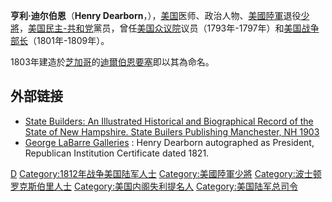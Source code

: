 {{Infobox Officeholder
| name = 亨利·迪尔伯恩<br/>Henry Dearborn
| image = Gilbert Stuart - Major-General Henry Dearborn - 1913.793 - Art Institute of Chicago.jpg
| image_width = 200px
| order = 5
| title = [[美国战争部长|美国战争部长]]
| term_start = 1801年3月5日
| term_end = 1809年3月4日
| president = [[托马斯·杰斐逊|托马斯·杰斐逊]]
| predecessor = [[塞缪尔·德克斯特|塞缪尔·德克斯特]]
| successor = [[威廉·尤斯蒂斯|威廉·尤斯蒂斯]]
| birth_date = 1751年2月23日 
| birth_place = {{USA}}[[新罕布什尔州|新罕布什尔州]][[北汉普顿_(新罕布什尔州)|北汉普顿]]
| death_date = {{death date and age|1829|6|6|1751|2|23}} 
| death_place = {{USA}}[[马萨诸塞州|马萨诸塞州]][[罗克斯伯里_(马萨诸塞州)|罗克斯伯里]]
| party = 
| spouse = 
| profession = 
|branch=[[大陆军|大陆军]]<br>[[美国陆军|美国陆军]]
|rank=[[少将|少将]]
|battles=[[美国独立战争|美国独立战争]]<br>[[1812年战争|1812年战争]]
}}
'''亨利·迪尔伯恩'''（'''Henry Dearborn'''，{{bd|1751年|2月23日|1829年|6月6日|catIdx=D}}），[[美国|美国]]医师、政治人物、[[美國陸軍|美國陸軍]]退役[[少將|少將]]，[[美国民主-共和党|美国民主-共和党]]黨员，曾任[[美国众议院|美国众议院]]议员（1793年-1797年）和[[美国战争部长|美国战争部长]]（1801年-1809年）。

1803年建造於[[芝加哥|芝加哥]]的[[迪爾伯恩要塞|迪爾伯恩要塞]]即以其為命名。

==外部链接==
*[http://books.google.com/books?id=XSDnxlK1sMUC&printsec=titlepage&source=gbs_summary_r State Builders: An Illustrated Historical and Biographical Record of the State of New Hampshire. State Builers Publishing Manchester, NH 1903] {{Wayback|url=http://books.google.com/books?id=XSDnxlK1sMUC&printsec=titlepage&source=gbs_summary_r |date=20150929031540 }}
*[http://www.glabarre.com/item/Henry_Dearborn___A_Republican_Insitution___Boston/2191 George LaBarre Galleries]{{Wayback|url=http://www.glabarre.com/item/Henry_Dearborn___A_Republican_Insitution___Boston/2191 |date=20130603214423 }} : Henry Dearborn autographed as President, Republican Institution Certificate dated 1821.

{{start box}}
{{succession box|[[塞缪尔·德克斯特|塞缪尔·德克斯特]]|[[威廉·尤斯蒂斯|威廉·尤斯蒂斯]]|[[美国战争部长|美国战争部长]]|1801年-1809年}}
{{end box}}
{{美国战争部长}}
{{Thomas Jefferson cabinet}}
{{美國陸軍總指揮官}}
{{Authority control}}

{{DEFAULTSORT:Dearborn, Henry}}
[[Category:美国民主共和党联邦众议员|D]]
[[Category:1812年战争美国陆军人士|Category:1812年战争美国陆军人士]]
[[Category:美國陸軍少將|Category:美國陸軍少將]]
[[Category:波士顿罗克斯伯里人士|Category:波士顿罗克斯伯里人士]]
[[Category:美国内阁失利提名人|Category:美国内阁失利提名人]]
[[Category:美国陆军总司令|Category:美国陆军总司令]]
